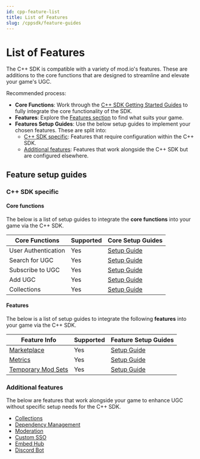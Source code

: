 ```yaml
---
id: cpp-feature-list
title: List of Features
slug: /cppsdk/feature-guides
---
```


# List of Features

The C++ SDK is compatible with a variety of mod.io's features. These are additions to the core functions that are designed to streamline and elevate your game's UGC. 

Recommended process:

* **Core Functions**: Work through the [C++ SDK Getting Started Guides](/cppsdk#c-sdk-core-setup-guides) to fully integrate the core functionality of the SDK.
* **Features**: Explore the [Features section](/features) to find what suits your game. 
* **Features Setup Guides**: Use the below setup guides to implement your chosen features. These are split into: 
    * [C++ SDK specific](#c-sdk-specific): Features that require configuration within the C++ SDK. 
    * [Additional features](#additional-features): Features that work alongside the C++ SDK but are configured elsewhere.

## Feature setup guides

### C++ SDK specific

#### Core functions

The below is a list of setup guides to integrate the **core functions** into your game via the C++ SDK.

| **Core Functions**    | **Supported** | **Core Setup Guides** |
| -------- | ------- | ------- |
| User Authentication   | Yes    | [Setup Guide](/cppsdk/user-authentication)   |
| Search for UGC   | Yes    | [Setup Guide](/cppsdk/searching-ugc)   |
| Subscribe to UGC   | Yes    | [Setup Guide](/cppsdk/subscribing)   |
| Add UGC   | Yes    | [Setup Guide](/cppsdk/adding-ugc)   |
| Collections   | Yes    | [Setup Guide](/cppsdk/collections)   |

#### Features

The below is a list of setup guides to integrate the following **features** into your game via the C++ SDK.

| **Feature Info**    | **Supported** | **Feature Setup Guides** |
| -------- | ------- | ------- |
| [Marketplace](/monetization/marketplace)   | Yes    | [Setup Guide](/cppsdk/marketplace)   |
| [Metrics](/metrics)   | Yes    | [Setup Guide](/cppsdk/metrics)   |
| [Temporary Mod Sets](/multiplayer/temporary-mods)   | Yes    | [Setup Guide](/cppsdk/temporary-mods)   |

### Additional features

The below are features that work alongside your game to enhance UGC without specific setup needs for the C++ SDK.

* [Collections](/collections)
* [Dependency Management](/dependency-management)
* [Moderation](/moderation)
* [Custom SSO](/authentication/openid)
* [Embed Hub](/embed-hub)
* [Discord Bot](/discord)